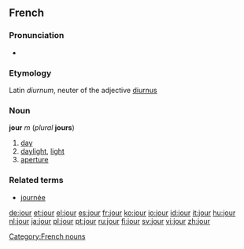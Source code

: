 == French ==
===Pronunciation===
* {{IPA|/ʒuʁ/}}
===Etymology===
Latin ''diurnum'', neuter of the adjective [[diurnus]]
===Noun===
'''jour''' ''m'' (''plural'' '''jours''')

#[[day]]
#[[daylight]], [[light]]
#[[aperture]]

===Related terms===
*[[journée]]

[[Category:French nouns]]

[[de:jour]]
[[et:jour]]
[[el:jour]]
[[es:jour]]
[[fr:jour]]
[[ko:jour]]
[[io:jour]]
[[id:jour]]
[[it:jour]]
[[hu:jour]]
[[nl:jour]]
[[ja:jour]]
[[pl:jour]]
[[pt:jour]]
[[ru:jour]]
[[fi:jour]]
[[sv:jour]]
[[vi:jour]]
[[zh:jour]]